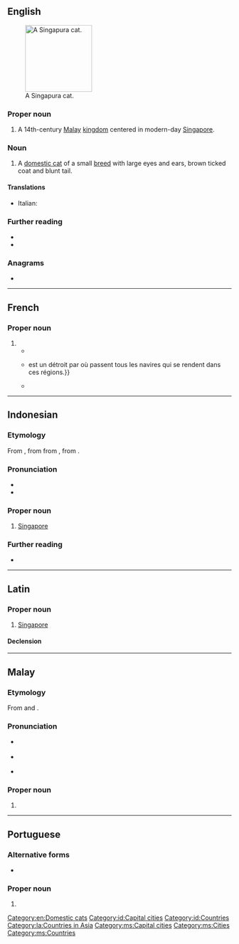 {{also|Singapūra}}
==English==
[[File:Raffles singapura cat.jpg|thumb|right|150px|A Singapura cat.]]

===Proper noun===
{{en-proper noun}}

# A 14th-century [[Malay]] [[kingdom]] centered in modern-day [[Singapore]].

===Noun===
{{en-noun}}

# A [[domestic cat]] of a small [[breed]] with large eyes and ears, brown ticked coat and blunt tail.

====Translations====
{{checktrans-top}}
* Italian: {{t-check|it|gatto Singapura}}
{{trans-mid}}
{{trans-bottom}}

===Further reading===
* {{pedia|Singapura (cat)}}
* {{comcatlite|Singapura}}

===Anagrams===
* {{anagrams|en|a=aaginprsu|Praguians}}

[[Category:en:Domestic cats]]

----

==French==

===Proper noun===
{{head|fr|proper noun}}

# {{rfdef|fr}}
#* {{quote-book|fr|year=1785|author=Jean Baptiste Antoine Malisset d'Hertereau|publisher=Lami|title=La Parfaite Intelligence du Commmerce{{nb...}}|volume=1|page=168|pageurl=https://books.google.com.sg/books?id=lHI-AAAAcAAJ&pg=PA168|passage={{nb...}}; elle est séparée de la Presqu'Isle Orientale de l'Inde par les détroits de Malaca & de '''Singapura'''.}}
#* {{quote-book|fr|title=Journal Asiatique|publisher=Société Asiatique|year=1918|page=1114|url=https://books.google.com.sg/books?id=tFLdko9a6xUC|passage='''Singapura'''{{...}}est un détroit par où passent tous les navires qui se rendent dans ces régions.}}
#* {{quote-book|fr|title=Études sur l'histoire du sultanat de Patani|seriesvolume=14|series=Etudes Thématiques: École Française d'Extrême-Orient|author=Daniel Perret|editors=Daniel Perret; ʻAmmarā Sīsuchāt; Sombūn Thanasuk|publisher=École française d'Extrême-Orient|year=2004|ISBN=9782855396507|url=https://books.google.com.sg/books?id=bKcMAQAAMAAJ|page=22|passage=Apprenant cet assassinat, le roi de Siam place le mandarin en question à la tête de l’expédition qui va attaquer '''Singapura''', mais l’ancien roi de Palembang parvient à s’enfuir.}}

----

==Indonesian==
{{wikipedia|lang=id}}

===Etymology===
From {{inh|id|ms|Singapura}}, from  from {{der|en|sa|सिंहपुर|tr=siṃhá-pura}}, from {{compound|sa|सिंह|t1=lion|पुर|t2=city|nocat=y}}.

===Pronunciation===
* {{IPA|id|/siŋapura/|}}
* {{hyphenation|id|Si|nga|pu|ra}}

===Proper noun===
{{head|id|proper noun}}
# [[Singapore]]

===Further reading===
* {{R:KBBI Daring}}
[[Category:id:Capital cities]]
[[Category:id:Countries]]
----

==Latin==
{{wikipedia|lang=la}}

===Proper noun===
{{la-proper noun|Singapura<1>}}

# {{lb|la|New Latin}} [[Singapore]]

====Declension====
{{la-ndecl|Singapura<1>}}

[[Category:la:Countries in Asia]]

----

==Malay==
{{wikipedia|lang=ms}}

===Etymology===
From {{etyl|sa|ms}} {{m|sa|सिंह|tr=siṃhá||lion}} and {{m|sa|पुर||city}}.

===Pronunciation===
* {{a|Johor-Selangor}} {{IPA|ms|/siŋəpurə/}}
* {{a|Riau-Lingga}} {{IPA|ms|/siŋapura/}}
* {{rhymes|ms|urə|rə|ə}}

===Proper noun===
{{head|ms|proper noun|head=[[singa|Singa]][[pura]]}}

# {{l|en|Singapore}}

[[Category:ms:Capital cities]]
[[Category:ms:Cities]]
[[Category:ms:Countries]]

----

==Portuguese==

===Alternative forms===
* {{alter|pt|Cingapura||Brazil}}

===Proper noun===
{{pt-proper noun|f}} {{tcx|pt|European orthography}}

# {{place|pt|country|in southeast|continent/Asia|t1=Singapore}}